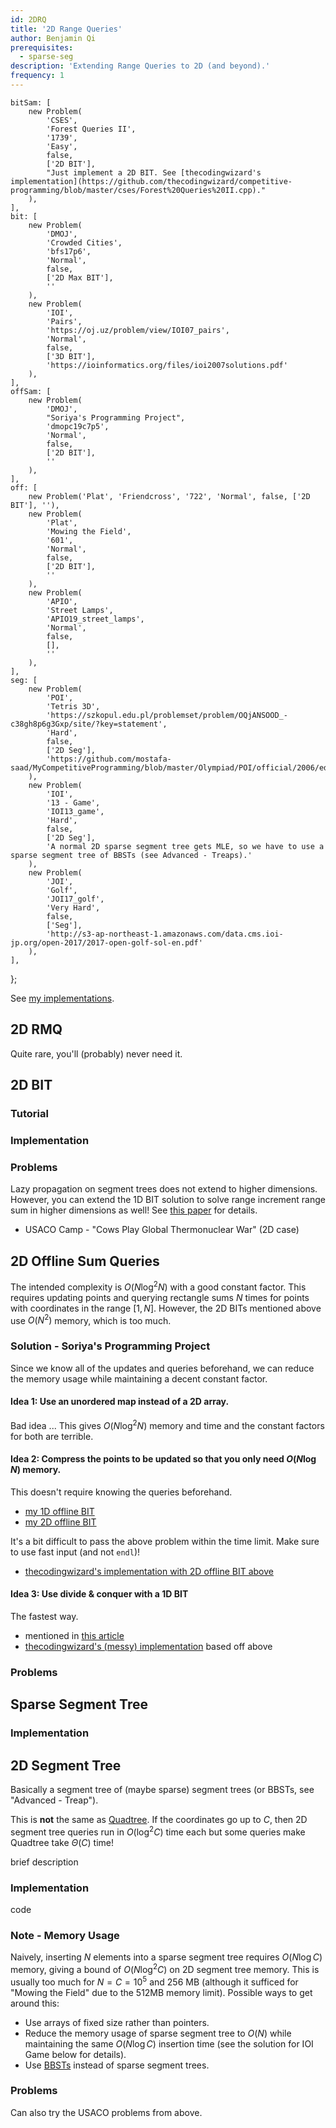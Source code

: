 ```yaml
---
id: 2DRQ
title: '2D Range Queries'
author: Benjamin Qi
prerequisites:
  - sparse-seg
description: 'Extending Range Queries to 2D (and beyond).'
frequency: 1
---
```


	bitSam: [
		new Problem(
			'CSES',
			'Forest Queries II',
			'1739',
			'Easy',
			false,
			['2D BIT'],
			"Just implement a 2D BIT. See [thecodingwizard's implementation](https://github.com/thecodingwizard/competitive-programming/blob/master/cses/Forest%20Queries%20II.cpp)."
		),
	],
	bit: [
		new Problem(
			'DMOJ',
			'Crowded Cities',
			'bfs17p6',
			'Normal',
			false,
			['2D Max BIT'],
			''
		),
		new Problem(
			'IOI',
			'Pairs',
			'https://oj.uz/problem/view/IOI07_pairs',
			'Normal',
			false,
			['3D BIT'],
			'https://ioinformatics.org/files/ioi2007solutions.pdf'
		),
	],
	offSam: [
		new Problem(
			'DMOJ',
			"Soriya's Programming Project",
			'dmopc19c7p5',
			'Normal',
			false,
			['2D BIT'],
			''
		),
	],
	off: [
		new Problem('Plat', 'Friendcross', '722', 'Normal', false, ['2D BIT'], ''),
		new Problem(
			'Plat',
			'Mowing the Field',
			'601',
			'Normal',
			false,
			['2D BIT'],
			''
		),
		new Problem(
			'APIO',
			'Street Lamps',
			'APIO19_street_lamps',
			'Normal',
			false,
			[],
			''
		),
	],
	seg: [
		new Problem(
			'POI',
			'Tetris 3D',
			'https://szkopul.edu.pl/problemset/problem/OQjANSOOD_-c38gh8p6g3Gxp/site/?key=statement',
			'Hard',
			false,
			['2D Seg'],
			'https://github.com/mostafa-saad/MyCompetitiveProgramming/blob/master/Olympiad/POI/official/2006/editorial/tet.pdf'
		),
		new Problem(
			'IOI',
			'13 - Game',
			'IOI13_game',
			'Hard',
			false,
			['2D Seg'],
			'A normal 2D sparse segment tree gets MLE, so we have to use a sparse segment tree of BBSTs (see Advanced - Treaps).'
		),
		new Problem(
			'JOI',
			'Golf',
			'JOI17_golf',
			'Very Hard',
			false,
			['Seg'],
			'http://s3-ap-northeast-1.amazonaws.com/data.cms.ioi-jp.org/open-2017/2017-open-golf-sol-en.pdf'
		),
	],
};

See [my implementations](<https://github.com/bqi343/USACO/tree/master/Implementations/content/data-structures/2D%20Range%20Queries%20(15.2)>).

## 2D RMQ

<Resources>
	<Resource
		source="CF"
		title="retrograd - Multi-Dimensional RMQ"
		url="53810"
		starred
	></Resource>
</Resources>

Quite rare, you'll (probably) never need it.

<!-- - GP of Serbia 2020 B -->

## 2D BIT

<FocusProblem problem={problems.bitSam[0]} />

### Tutorial

<Resources>
	<Resource
		source="GFG"
		title="2D BIT"
		url="two-dimensional-binary-indexed-tree-or-fenwick-tree"
	></Resource>
	<Resource
		source="TC"
		title="Binary Indexed Trees"
		url="binary-indexed-trees"
	></Resource>
</Resources>

### Implementation

<IncompleteSection />

### Problems

<Problems problems={problems.bit} />

<Optional title="Range Update and Range Query in Higher Dimensions">

Lazy propagation on segment trees does not extend to higher dimensions. However, you can extend the 1D BIT solution to solve range increment range sum in higher dimensions as well! See [this paper](https://arxiv.org/pdf/1311.6093.pdf) for details.

- USACO Camp - "Cows Play Global Thermonuclear War" (2D case)

</Optional>

## 2D Offline Sum Queries

<FocusProblem problem={problems.offSam[0]} />

The intended complexity is $O(N\log^2 N)$ with a good constant factor. This requires updating points and querying rectangle sums $N$ times for points with coordinates in the range $[1,N]$. However, the 2D BITs mentioned above use $O(N^2)$ memory, which is too much.

### Solution - Soriya's Programming Project

Since we know all of the updates and queries beforehand, we can reduce the memory usage while maintaining a decent constant factor.

#### Idea 1: Use an unordered map instead of a 2D array.

Bad idea ... This gives $O(N\log^2N)$ memory and time and the constant factors for both are terrible.

#### Idea 2: Compress the points to be updated so that you only need $O(N\log N)$ memory.

This doesn't require knowing the queries beforehand.

- [my 1D offline BIT](<https://github.com/bqi343/USACO/blob/master/Implementations/content/data-structures/1D%20Range%20Queries%20(9.2)/BIToff.h>)
- [my 2D offline BIT](<https://github.com/bqi343/USACO/blob/master/Implementations/content/data-structures/2D%20Range%20Queries%20(15.2)/BIT2DOff%20(15.2).h>)

It's a bit difficult to pass the above problem within the time limit. Make sure to use fast input (and not `endl`)!

- [thecodingwizard's implementation with 2D offline BIT above](https://github.com/thecodingwizard/competitive-programming/blob/master/DMOJ/Soriyas%20Programming%20Project.cpp)

#### Idea 3: Use divide & conquer with a 1D BIT

The fastest way.

- mentioned in [this article](https://robert1003.github.io/2020/01/31/cdq-divide-and-conquer.html)
- [thecodingwizard's (messy) implementation](https://github.com/thecodingwizard/competitive-programming/blob/master/DMOJ/Soriya%20Programming%20Project%201d%20BIT%20cdq%20dnc.cpp) based off above

### Problems

<Problems problems={problems.off} />

## Sparse Segment Tree

### Implementation

<IncompleteSection />

## 2D Segment Tree

Basically a segment tree of (maybe sparse) segment trees (or BBSTs, see "Advanced - Treap").

<Info title="Pro Tip">

This is **not** the same as [Quadtree](https://en.wikipedia.org/wiki/Quadtree). If the coordinates go up to $C$, then 2D segment tree queries run in $O(\log^2C)$ time each but some queries make Quadtree take $\Theta(C)$ time!

</Info>

<Resources>
	<Resource source="CPH" title="28.2 (Sparse SegTree), 28.4 (2D)">
		brief description
	</Resource>
</Resources>

### Implementation

<Resources>
	<Resource
		source="USACO"
		title="Analysis - Mowing the Field"
		url="http://www.usaco.org/current/data/sol_mowing_platinum_jan16.html"
	>
		code
	</Resource>
</Resources>

<IncompleteSection />

### Note - Memory Usage

Naively, inserting $N$ elements into a sparse segment tree requires $O(N\log C)$ memory, giving a bound of $O(N\log^2C)$ on 2D segment tree memory. This is usually too much for $N=C=10^5$ and 256 MB (although it sufficed for "Mowing the Field" due to the 512MB memory limit). Possible ways to get around this:

 - Use arrays of fixed size rather than pointers.
 - Reduce the memory usage of sparse segment tree to $O(N)$ while maintaining the same $O(N\log C)$ insertion time (see the solution for IOI Game below for details).
 - Use [BBSTs](/adv/treaps) instead of sparse segment trees.

### Problems

Can also try the USACO problems from above.

<Problems problems={problems.seg} />
